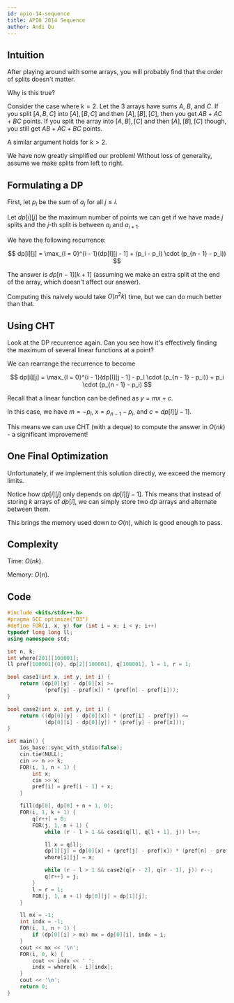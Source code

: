 ```yaml
---
id: apio-14-sequence
title: APIO 2014 Sequence
author: Andi Qu
---
```


## Intuition

After playing around with some arrays, you will probably find that the order of splits doesn't matter.

Why is this true?

Consider the case where $k = 2$. Let the 3 arrays have sums $A$, $B$, and $C$. If you split $[A, B, C]$ into $[A], [B, C]$ and then $[A], [B], [C]$, then you get $AB + AC + BC$ points. If you split the array into $[A, B], [C]$ and then $[A], [B], [C]$ though, you still get $AB + AC + BC$ points.

A similar argument holds for $k > 2$.

We have now greatly simplified our problem! Without loss of generality, assume we make splits from left to right.

## Formulating a DP

First, let $p_i$ be the sum of $a_j$ for all $j \leq i$.

Let $dp[i][j]$ be the maximum number of points we can get if we have made $j$ splits and the $j$-th split is between $a_i$ and $a_{i + 1}$.

We have the following recurrence:

$$
dp[i][j] = \max_{l = 0}^{i - 1}(dp[l][j - 1] + (p_i - p_l) \cdot (p_{n - 1} - p_i))
$$

The answer is $dp[n - 1][k + 1]$ (assuming we make an extra split at the end of the array, which doesn't affect our answer).

Computing this naively would take $O(n^2k)$ time, but we can do much better than that.

## Using CHT

Look at the DP recurrence again. Can you see how it's effectively finding the maximum of several linear functions at a point?

We can rearrange the recurrence to become

$$
dp[i][j] = \max_{l = 0}^{i - 1}(dp[l][j - 1] - p_l \cdot (p_{n - 1} - p_i)) + p_i \cdot (p_{n - 1} - p_i)
$$

Recall that a linear function can be defined as $y = mx + c$.

In this case, we have $m = -p_l$, $x = p_{n - 1} - p_i$, and $c = dp[l][j - 1]$.

This means we can use CHT (with a deque) to compute the answer in $O(nk)$ - a significant improvement!

## One Final Optimization

Unfortunately, if we implement this solution directly, we exceed the memory limits.

Notice how $dp[i][j]$ only depends on $dp[l][j - 1]$. This means that instead of storing $k$ arrays of $dp[i]$, we can simply store two $dp$ arrays and alternate between them.

This brings the memory used down to $O(n)$, which is good enough to pass.

## Complexity

Time: $O(nk)$.

Memory: $O(n)$.

## Code

```cpp
#include <bits/stdc++.h>
#pragma GCC optimize("O3")
#define FOR(i, x, y) for (int i = x; i < y; i++)
typedef long long ll;
using namespace std;

int n, k;
int where[201][100001];
ll pref[100001]{0}, dp[2][100001], q[100001], l = 1, r = 1;

bool case1(int x, int y, int i) {
    return (dp[0][y] - dp[0][x] >=
            (pref[y] - pref[x]) * (pref[n] - pref[i]));
}

bool case2(int x, int y, int i) {
    return ((dp[0][y] - dp[0][x]) * (pref[i] - pref[y]) <=
            (dp[0][i] - dp[0][y]) * (pref[y] - pref[x]));
}

int main() {
    ios_base::sync_with_stdio(false);
    cin.tie(NULL);
    cin >> n >> k;
    FOR(i, 1, n + 1) {
        int x;
        cin >> x;
        pref[i] = pref[i - 1] + x;
    }

    fill(dp[0], dp[0] + n + 1, 0);
    FOR(i, 1, k + 1) {
        q[r++] = 0;
        FOR(j, 1, n + 1) {
            while (r - l > 1 && case1(q[l], q[l + 1], j)) l++;

            ll x = q[l];
            dp[1][j] = dp[0][x] + (pref[j] - pref[x]) * (pref[n] - pref[j]);
            where[i][j] = x;

            while (r - l > 1 && case2(q[r - 2], q[r - 1], j)) r--;
            q[r++] = j;
        }
        l = r = 1;
        FOR(j, 1, n + 1) dp[0][j] = dp[1][j];
    }

    ll mx = -1;
    int indx = -1;
    FOR(i, 1, n + 1) {
        if (dp[0][i] > mx) mx = dp[0][i], indx = i;
    }
    cout << mx << '\n';
    FOR(i, 0, k) {
        cout << indx << ' ';
        indx = where[k - i][indx];
    }
    cout << '\n';
    return 0;
}
```
